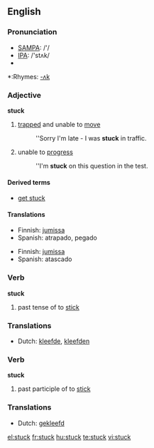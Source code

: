 ==English==

===Pronunciation===
*[[w:SAMPA|SAMPA]]: /'/
*[[w:IPA|IPA]]: /'stʌk/
*{{audio|en-us-stuck.ogg|Audio (US)}}

*:Rhymes: [[Rhymes:English:-ʌk|-ʌk]]

===Adjective===
'''stuck'''

# [[trapped]] and unable to [[move]]
#:''Sorry I'm late - I was '''stuck''' in traffic.
# unable to [[progress]]
#:''I'm '''stuck''' on this question in the test.

====Derived terms====
*[[get stuck]]

====Translations====
{{trans-top|trapped and unable to move}}
*Finnish: [[jumissa]]
*Spanish: atrapado, pegado
{{trans-mid}}
{{trans-bottom}}

{{trans-top|unable to progress}}
*Finnish: [[jumissa]]
*Spanish: atascado
{{trans-mid}}
{{trans-bottom}}

===Verb===
'''stuck'''

# past tense of to [[stick]]

===Translations===
{{rfc-level|Translations at L3+ (AutoFormat would have corrected level of Translations)}}
*Dutch: [[kleefde]], [[kleefden]]

===Verb===
'''stuck'''

# past participle of to [[stick]]

===Translations===
*Dutch: [[gekleefd]]

[[el:stuck]]
[[fr:stuck]]
[[hu:stuck]]
[[te:stuck]]
[[vi:stuck]]
